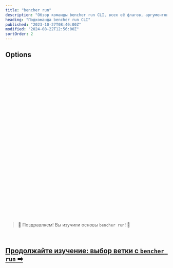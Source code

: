```yaml
---
title: "bencher run"
description: "Обзор команды bencher run CLI, всех её флагов, аргументов и дополнительных возможностей"
heading: "Подкоманда bencher run CLI"
published: "2023-10-27T08:40:00Z"
modified: "2024-08-22T12:56:00Z"
sortOrder: 2
---
```



<Intro />

<Cmd />

<BenchmarkCommand />

## Options

<Project />

<br />

<Token />

<br />

<BranchSelection />

<br />

<Hash />

<br />

<NoHash />

<br />

<Testbed />

<br />

<Thresholds />

<br />

<Adapters />

<br />

<Iter />

<br />

<Fold />

<br />

<Backdate />

<br />

<AllowFailure />

<br />

<Format />

<br />

<Quiet />

<br />

<GitHubActions />

<br />

<CiOnlyThresholds />

<br />

<CiOnlyOnAlert />

<br />

<CiId />

<br/>

<CiNumber />

<br/>

<Shell />

<br />

<Flag />

<br />

<Exec />

<br />

<Host />

<br />

<Attempts />

<br />

<RetryAfter />

<br />

<DryRun />

<br />

<Help />

<br />
<br />

> 🐰 Поздравляем! Вы изучили основы <code>bencher run</code>! 🎉

<br/>

<h2><a href="/ru/docs/explanation/branch-selection/">Продолжайте изучение: выбор ветки с <code>bencher run</code> ➡</a></h2>